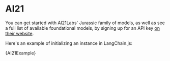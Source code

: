 # AI21

You can get started with AI21Labs' Jurassic family of models, as well as see a full list of available foundational models, by signing up for an API key [on their website](https://www.ai21.com/).

Here's an example of initializing an instance in LangChain.js:


<CodeBlock language="typescript">{AI21Example}</CodeBlock>
